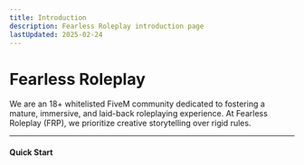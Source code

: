 ```yaml
---
title: Introduction
description: Fearless Roleplay introduction page
lastUpdated: 2025-02-24
---
```



# **Fearless Roleplay**

We are an 18+ whitelisted FiveM community dedicated to fostering a mature, immersive, and laid-back roleplaying experience. At Fearless Roleplay (FRP), we prioritize creative storytelling over rigid rules.

---

#### Quick Start

<LinkCard title="Terms of Service" href="/docs/information/tos/" />
<LinkCard title="Rules" href="/docs/information/rules/" />
<LinkCard title="Keybinds & Commands" href="/docs/guides/keybinds/" />
